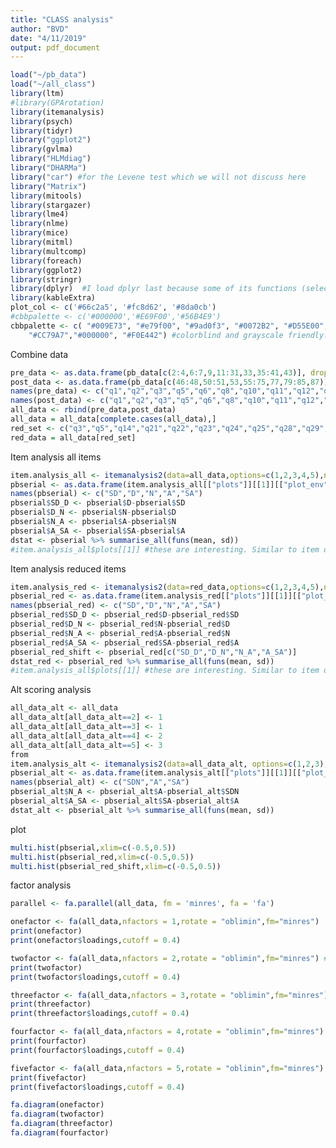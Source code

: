 ```yaml
---
title: "CLASS analysis"
author: "BVD"
date: "4/11/2019"
output: pdf_document
---
```


```r
load("~/pb_data")
load("~/all_class")
library(ltm)
#library(GPArotation)
library(itemanalysis)
library(psych)
library(tidyr)
library("ggplot2")
library(gvlma)
library("HLMdiag")
library("DHARMa")
library("car") #for the Levene test which we will not discuss here
library("Matrix")
library(mitools)
library(stargazer)
library(lme4)
library(nlme)
library(mice)
library(mitml)
library(multcomp)
library(foreach)
library(ggplot2)
library(stringr)
library(dplyr)  #I load dplyr last because some of its functions (select) will be masked by plyr and it is a PITA to debug
library(kableExtra)
plot_col <- c('#66c2a5', '#fc8d62', '#8da0cb')
#cbbpalette <- c('#000000','#E69F00','#56B4E9')
cbbpalette <- c( "#009E73", "#e79f00", "#9ad0f3", "#0072B2", "#D55E00", 
    "#CC79A7","#000000", "#F0E442") #colorblind and grayscale friendly.
```

Combine data

```r
pre_data <- as.data.frame(pb_data[c(2:4,6:7,9,11:31,33,35:41,43)], drop=false)
post_data <- as.data.frame(pb_data[c(46:48,50:51,53,55:75,77,79:85,87)], drop=false)
names(pre_data) <- c("q1","q2","q3","q5","q6","q8","q10","q11","q12","q13","q14","q15","q16","q17","q18","q19","q20","q21","q22","q23","q24","q25","q26","q27","q28","q29","q30","q32","q34","q35","q36","q37","q38","q39","q40","q42")
names(post_data) <- c("q1","q2","q3","q5","q6","q8","q10","q11","q12","q13","q14","q15","q16","q17","q18","q19","q20","q21","q22","q23","q24","q25","q26","q27","q28","q29","q30","q32","q34","q35","q36","q37","q38","q39","q40","q42")
all_data <- rbind(pre_data,post_data)
all_data = all_data[complete.cases(all_data),]
red_set <- c("q3","q5","q14","q21","q22","q23","q24","q25","q28","q29","q30","q32","q34","q37","q40")
red_data = all_data[red_set]
```

Item analysis all items
```r
item.analysis_all <- itemanalysis2(data=all_data,options=c(1,2,3,4,5),ngroup=37,correction=TRUE)
pbserial <- as.data.frame(item.analysis_all[["plots"]][[1]][["plot_env"]][["dist.disc"]])
names(pbserial) <- c("SD","D","N","A","SA")
pbserial$SD_D <- pbserial$D-pbserial$SD
pbserial$D_N <- pbserial$N-pbserial$D
pbserial$N_A <- pbserial$A-pbserial$N
pbserial$A_SA <- pbserial$SA-pbserial$A
dstat <- pbserial %>% summarise_all(funs(mean, sd))
#item.analysis_all$plots[[1]] #these are interesting. Similar to item difficulty plots
```

Item analysis reduced items
```r
item.analysis_red <- itemanalysis2(data=red_data,options=c(1,2,3,4,5),ngroup=16,correction=TRUE)
pbserial_red <- as.data.frame(item.analysis_red[["plots"]][[1]][["plot_env"]][["dist.disc"]])
names(pbserial_red) <- c("SD","D","N","A","SA")
pbserial_red$SD_D <- pbserial_red$D-pbserial_red$SD
pbserial_red$D_N <- pbserial_red$N-pbserial_red$D
pbserial_red$N_A <- pbserial_red$A-pbserial_red$N
pbserial_red$A_SA <- pbserial_red$SA-pbserial_red$A
pbserial_red_shift <- pbserial_red[c("SD_D","D_N","N_A","A_SA")]
dstat_red <- pbserial_red %>% summarise_all(funs(mean, sd))
#item.analysis_all$plots[[1]] #these are interesting. Similar to item difficulty plots
```

Alt scoring analysis
```r
all_data_alt <- all_data
all_data_alt[all_data_alt==2] <- 1
all_data_alt[all_data_alt==3] <- 1
all_data_alt[all_data_alt==4] <- 2
all_data_alt[all_data_alt==5] <- 3
from 
item.analysis_alt <- itemanalysis2(data=all_data_alt, options=c(1,2,3),ngroup=37,correction=TRUE)
pbserial_alt <- as.data.frame(item.analysis_alt[["plots"]][[1]][["plot_env"]][["dist.disc"]])
names(pbserial_alt) <- c("SDN","A","SA")
pbserial_alt$N_A <- pbserial_alt$A-pbserial_alt$SDN
pbserial_alt$A_SA <- pbserial_alt$SA-pbserial_alt$A
dstat_alt <- pbserial_alt %>% summarise_all(funs(mean, sd))
```

plot
```r
multi.hist(pbserial,xlim=c(-0.5,0.5))
multi.hist(pbserial_red,xlim=c(-0.5,0.5))
multi.hist(pbserial_red_shift,xlim=c(-0.5,0.5))
```

factor analysis
```r
parallel <- fa.parallel(all_data, fm = 'minres', fa = 'fa')

onefactor <- fa(all_data,nfactors = 1,rotate = "oblimin",fm="minres")
print(onefactor)
print(onefactor$loadings,cutoff = 0.4)

twofactor <- fa(all_data,nfactors = 2,rotate = "oblimin",fm="minres") #Looks like the best most simple model (variance explained and questions maintained)
print(twofactor)
print(twofactor$loadings,cutoff = 0.4)

threefactor <- fa(all_data,nfactors = 3,rotate = "oblimin",fm="minres")
print(threefactor)
print(threefactor$loadings,cutoff = 0.4)

fourfactor <- fa(all_data,nfactors = 4,rotate = "oblimin",fm="minres")
print(fourfactor)
print(fourfactor$loadings,cutoff = 0.4)

fivefactor <- fa(all_data,nfactors = 5,rotate = "oblimin",fm="minres")
print(fivefactor)
print(fivefactor$loadings,cutoff = 0.4)

fa.diagram(onefactor)
fa.diagram(twofactor)
fa.diagram(threefactor)
fa.diagram(fourfactor)
```
